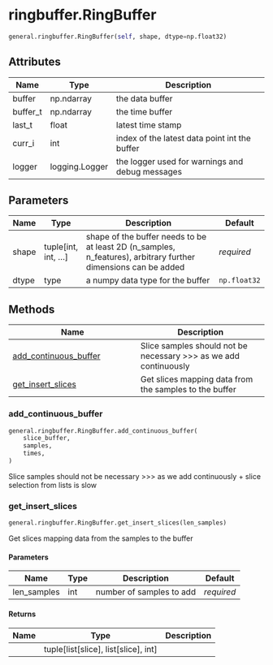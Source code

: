 # ringbuffer.RingBuffer { #dareplane_utils.general.ringbuffer.RingBuffer }

```python
general.ringbuffer.RingBuffer(self, shape, dtype=np.float32)
```

## Attributes {.doc-section .doc-section-attributes}

| Name     | Type           | Description                                     |
|----------|----------------|-------------------------------------------------|
| buffer   | np.ndarray     | the data buffer                                 |
| buffer_t | np.ndarray     | the time buffer                                 |
| last_t   | float          | latest time stamp                               |
| curr_i   | int            | index of the latest data point int the buffer   |
| logger   | logging.Logger | the logger used for warnings and debug messages |

## Parameters {.doc-section .doc-section-parameters}

| Name   | Type                   | Description                                                                                                    | Default      |
|--------|------------------------|----------------------------------------------------------------------------------------------------------------|--------------|
| shape  | tuple\[int, int, ...\] | shape of the buffer needs to be at least 2D (n_samples, n_features), arbitrary further dimensions can be added | _required_   |
| dtype  | type                   | a numpy data type for the buffer                                                                               | `np.float32` |

## Methods

| Name | Description |
| --- | --- |
| [add_continuous_buffer](#dareplane_utils.general.ringbuffer.RingBuffer.add_continuous_buffer) | Slice samples should not be necessary >>> as we add continuously |
| [get_insert_slices](#dareplane_utils.general.ringbuffer.RingBuffer.get_insert_slices) | Get slices mapping data from the samples to the buffer |

### add_continuous_buffer { #dareplane_utils.general.ringbuffer.RingBuffer.add_continuous_buffer }

```python
general.ringbuffer.RingBuffer.add_continuous_buffer(
    slice_buffer,
    samples,
    times,
)
```

Slice samples should not be necessary >>> as we add continuously
+ slice selection from lists is slow

### get_insert_slices { #dareplane_utils.general.ringbuffer.RingBuffer.get_insert_slices }

```python
general.ringbuffer.RingBuffer.get_insert_slices(len_samples)
```

Get slices mapping data from the samples to the buffer

#### Parameters {.doc-section .doc-section-parameters}

| Name        | Type   | Description              | Default    |
|-------------|--------|--------------------------|------------|
| len_samples | int    | number of samples to add | _required_ |

#### Returns {.doc-section .doc-section-returns}

| Name   | Type                                       | Description   |
|--------|--------------------------------------------|---------------|
|        | tuple\[list\[slice\], list\[slice\], int\] |               |